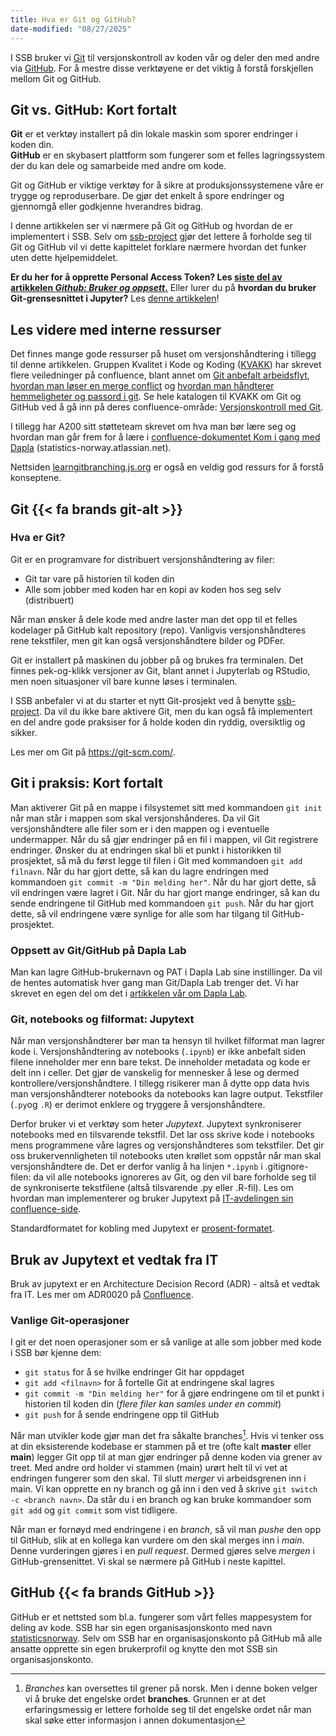 ```yaml
---
title: Hva er Git og GitHub?
date-modified: "08/27/2025"
---
```


I SSB bruker vi [Git](https://git-scm.com/) til versjonskontroll av koden vår og deler den med andre via [GitHub](https://GitHub.com/). For å mestre disse verktøyene er det viktig å forstå forskjellen mellom Git og GitHub.

::: callout-note
## Git vs. GitHub: Kort fortalt

**Git** er et verktøy installert på din lokale maskin som sporer endringer i koden din.\
**GitHub** er en skybasert plattform som fungerer som et felles lagringssystem der du kan dele og samarbeide med andre om kode.
:::

Git og GitHub er viktige verktøy for å sikre at produksjonssystemene våre er trygge og reproduserbare. De gjør det enkelt å spore endringer og gjennomgå eller godkjenne hverandres bidrag.

I denne artikkelen ser vi nærmere på Git og GitHub og hvordan de er implementert i SSB. Selv om [ssb-project](ssb-project.qmd) gjør det lettere å forholde seg til Git og GitHub vil vi dette kapittelet forklare nærmere hvordan det funker uten dette hjelpemiddelet.

**Er du her for å opprette Personal Access Token? Les [siste del av artikkelen *Github: Bruker og oppsett*.](github-oppsett.qmd#personal-access-token-(pat))**
Eller lurer du på **hvordan du bruker Git-grensesnittet i Jupyter?** Les [denne artikkelen](git-grensesnitt.qmd)!

::: {.callout-tip collapse="true"}
## Les videre med interne ressurser

Det finnes mange gode ressurser på huset om versjonshåndtering i tillegg til denne artikkelen. Gruppen Kvalitet i Kode og Koding ([KVAKK](kvakk.qmd)) har skrevet flere veiledninger på confluence, blant annet om [Git anbefalt arbeidsflyt](https://statistics-norway.atlassian.net/wiki/spaces/BEST/pages/3206283277/Hvordan+er+anbefalt+git+arbeidsflyt), [hvordan man løser en merge conflict](https://statistics-norway.atlassian.net/wiki/spaces/BEST/pages/2951905285/Hvordan+l+se+en+merge-konflikt) og [hvordan man håndterer hemmeligheter og passord i git](https://statistics-norway.atlassian.net/wiki/spaces/BEST/pages/3216703491/Hvordan+h+ndtere+hemmeligheter+og+passord+i+git). Se hele katalogen til KVAKK om Git og GitHub ved å gå inn på deres confluence-område: [Versjonskontroll med Git](https://statistics-norway.atlassian.net/wiki/spaces/BEST/pages/3006889999/Versjonskontroll+med+Git).

I tillegg har A200 sitt støtteteam skrevet om hva man bør lære seg og hvordan man går frem for å lære i [confluence-dokumentet Kom i gang med Dapla](https://statistics-norway.atlassian.net/wiki/spaces/AS/pages/3708878851/Kom+i+gang+med+Dapla) (statistics-norway.atlassian.net).

Nettsiden [learngitbranching.js.org](https://learngitbranching.js.org/) er også en veldig god ressurs for å forstå konseptene.
:::

## Git {{< fa brands git-alt >}}

### Hva er Git?

Git er en programvare for distribuert versjonshåndtering av filer:

-   Git tar vare på historien til koden din
-   Alle som jobber med koden har en kopi av koden hos seg selv (distribuert)

Når man ønsker å dele kode med andre laster man det opp til et felles kodelager på GitHub kalt repository (repo). Vanligvis versjonshåndteres rene tekstfiler, men git kan også versjonshåndtere bilder og PDFer.

Git er installert på maskinen du jobber på og brukes fra terminalen. Det finnes pek-og-klikk versjoner av Git, blant annet i Jupyterlab og RStudio, men noen situasjoner vil bare kunne løses i terminalen.

I SSB anbefaler vi at du starter et nytt Git-prosjekt ved å benytte [ssb-project](ssb-project.qmd). Da vil du ikke bare aktivere Git, men du kan også få implementert en del andre gode praksiser for å holde koden din ryddig, oversiktlig og sikker.

Les mer om Git på <https://git-scm.com/>.

::: {.callout-note collapse="true"}
## Git i praksis: Kort fortalt

Man aktiverer Git på en mappe i filsystemet sitt med kommandoen `git init` når man står i mappen som skal versjonshånderes. Da vil Git versjonshåndtere alle filer som er i den mappen og i eventuelle undermapper. Når du så gjør endringer på en fil i mappen, vil Git registrere endringer. Ønsker du at endringen skal bli et punkt i historikken til prosjektet, så må du først legge til filen i Git med kommandoen `git add filnavn`. Når du har gjort dette, så kan du lagre endringen med kommandoen `git commit -m "Din melding her"`. Når du har gjort dette, så vil endringen være lagret i Git. Når du har gjort mange endringer, så kan du sende endringene til GitHub med kommandoen `git push`. Når du har gjort dette, så vil endringene være synlige for alle som har tilgang til GitHub-prosjektet.
:::

### Oppsett av Git/GitHub på Dapla Lab

Man kan lagre GitHub-brukernavn og PAT i Dapla Lab sine instillinger. Da vil de hentes automatisk hver gang man Git/Dapla Lab trenger det. Vi har skrevet en egen del om det i [artikkelen vår om Dapla Lab](dapla-lab.qmd#git).

### Git, notebooks og filformat: Jupytext

Når man versjonshåndterer bør man ta hensyn til hvilket filformat man lagrer kode i. Versjonshåndtering av notebooks (`.ipynb`) er ikke anbefalt siden filene inneholder mer enn bare tekst. De inneholder metadata og kode er delt inn i celler. Det gjør de vanskelig for mennesker å lese og dermed kontrollere/versjonshåndtere. I tillegg risikerer man å dytte opp data hvis man versjonshåndterer notebooks da notebooks kan lagre output. Tekstfiler (`.py`og `.R`) er derimot enklere og tryggere å versjonshåndtere.

Derfor bruker vi et verktøy som heter *Jupytext*. Jupytext synkroniserer notebooks med en tilsvarende tekstfil. Det lar oss skrive kode i notebooks mens programmene våre lagres og versjonshåndteres som tekstfiler. Det gir oss brukervennligheten til notebooks uten krøllet som oppstår når man skal versjonshåndtere de. Det er derfor vanlig å ha linjen `*.ipynb` i .gitignore-filen: da vil alle notebooks ignoreres av Git, og den vil bare forholde seg til de synkroniserte tekstfilene (altså tilsvarende .py eller .R-fil). Les om hvordan man implementerer og bruker Jupytext på [IT-avdelingen sin confluence-side](https://statistics-norway.atlassian.net/wiki/spaces/A700/pages/3567812611/Hvordan+lagre+Jupyter+notebooks+i+rent+tekstformat#Hvordan%3F).

Standardformatet for kobling med Jupytext er [prosent-formatet](https://jupytext.readthedocs.io/en/latest/formats-scripts.html#the-percent-format).

::: {.callout-note collapse="true"}
# Bruk av Jupytext et vedtak fra IT

Bruk av jupytext er en Architecture Decision Record (ADR) - altså et vedtak fra IT. Les mer om ADR0020 på [Confluence](https://statistics-norway.atlassian.net/wiki/spaces/Arkitektur/pages/3698458826/ADR0020+-+Lagringsformat+for+Jypyter+Notebooks).
:::

### Vanlige Git-operasjoner

I git er det noen operasjoner som er så vanlige at alle som jobber med kode i SSB bør kjenne dem:

-   `git status` for å se hvilke endringer Git har oppdaget
-   `git add <filnavn>` for å fortelle Git at endringene skal lagres
-   `git commit -m "Din melding her"` for å gjøre endringene om til et punkt i historien til koden din (*flere filer kan samles under en commit*)
-   `git push` for å sende endringene opp til GitHub

Når man utvikler kode gjør man det fra såkalte branches[^1]. Hvis vi tenker oss at din eksisterende kodebase er stammen på et tre (ofte kalt **master** eller **main**) legger Git opp til at man gjør endringer på denne koden via grener av treet. Med andre ord holder vi stammen (main) urørt helt til vi vet at endringen fungerer som den skal. Til slutt *merger* vi arbeidsgrenen inn i main. Vi kan opprette en ny branch og gå inn i den ved å skrive `git switch -c <branch navn>`. Da står du i en branch og kan bruke kommandoer som `git add` og `git commit` som vist tidligere.

[^1]: *Branches* kan oversettes til grener på norsk. Men i denne boken velger vi å bruke det engelske ordet **branches**. Grunnen er at det erfaringsmessig er lettere forholde seg til det engelske ordet når man skal søke etter informasjon i annen dokumentasjon

Når man er fornøyd med endringene i en *branch*, så vil man *pushe* den opp til GitHub, slik at en kollega kan vurdere om den skal merges inn i *main*. Denne vurderingen gjøres i en *pull request*. Dermed gjøres selve *mergen* i GitHub-grensenittet. Vi skal se nærmere på GitHub i neste kapittel.

## GitHub {{< fa brands GitHub >}}

GitHub er et nettsted som bl.a. fungerer som vårt felles mappesystem for deling av kode. SSB har sin egen organisasjonskonto med navn [statisticsnorway](https://GitHub.com/statisticsnorway). Selv om SSB har en organisasjonskonto på GitHub må alle ansatte opprette sin egen brukerprofil og knytte den mot SSB sin organisasjonskonto.
